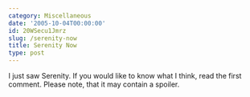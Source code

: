 ```yaml
---
category: Miscellaneous
date: '2005-10-04T00:00:00'
id: 20WSecu1Jmrz
slug: /serenity-now
title: Serenity Now
type: post
---
```


I just saw Serenity. If you would like to know what I think, read
the first comment. Please note, that it may contain a spoiler.